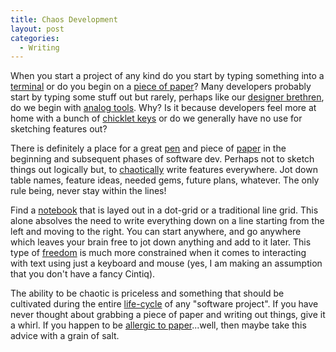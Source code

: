 ```yaml
---
title: Chaos Development
layout: post
categories:
  - Writing
---
```


When you start a project of any kind do you start by typing something
into a [terminal][2] or do you begin on a [piece of paper][1]? Many
developers probably start by typing some stuff out but rarely, perhaps
like our [designer brethren][3], do we begin with [analog tools][4].
Why? Is it because developers feel more at home with a bunch of
[chicklet keys][5] or do we generally have no use for sketching
features out?

There is definitely a place for a great [pen][6] and piece of [paper][7] in the
beginning and subsequent phases of software dev. Perhaps not to sketch
things out logically but, to [chaotically][8] write features everywhere. Jot
down table names, feature ideas, needed gems, future plans, whatever.
The only rule being, never stay within the lines!

Find a [notebook][9] that is layed out in a dot-grid or a traditional
line grid. This alone absolves the need to write everything down on a
line starting from the left and moving to the right. You can start
anywhere, and go anywhere which leaves your brain free to jot down
anything and add to it later. This type of [freedom][10] is much more
constrained when it comes to interacting with text using just a keyboard
and mouse (yes, I am making an assumption that you don't have a fancy
Cintiq).

The ability to be chaotic is priceless and something that should be
cultivated during the entire [life-cycle][11] of any "software project".
If you have never thought about grabbing a piece of paper and writing
out things, give it a whirl. If you happen to be [allergic to
paper][12]...well, then maybe take this advice with a grain of salt.

[1]: http://fieldnotesbrand.com/
[2]: http://i.ytimg.com/vi/JYY2yj7B5cE/0.jpg
[3]: http://designers.mx/post/list/everyone/all
[4]: http://www.paddlepalace.com/
[5]: http://blog.lenovo.com/images/uploads/hero/TopView_T430s_crop.jpg
[6]: http://www.jetpens.com/Pilot-Hi-Tec-C-Gel-Ink-Pens/ct/284
[7]: http://doanepaper.com/
[8]: http://youtu.be/n-mpifTiPV4
[9]: http://www.rhodiapads.com/collections_boutique_dotPad.shtml
[10]: http://rlv.zcache.com/freedumb_tshirt-p235916646013340812enwjh_210.jpg
[11]: https://en.wikipedia.org/wiki/Agile_software_development
[12]: http://www.healthexpertadvice.org/forum/Allergies/Allergic-to-toilet-paper-40038.htm

